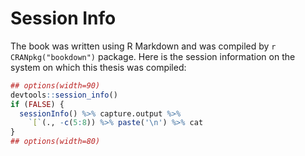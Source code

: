 

# Session Info {#session-info}

The book was written using R Markdown and was compiled by `r CRANpkg("bookdown")` package. Here is the session information on the system on which this thesis was compiled:

```r
## options(width=90)
devtools::session_info()
if (FALSE) {
  sessionInfo() %>% capture.output %>%
    `[`(., -c(5:8)) %>% paste('\n') %>% cat
}
## options(width=80)
```

